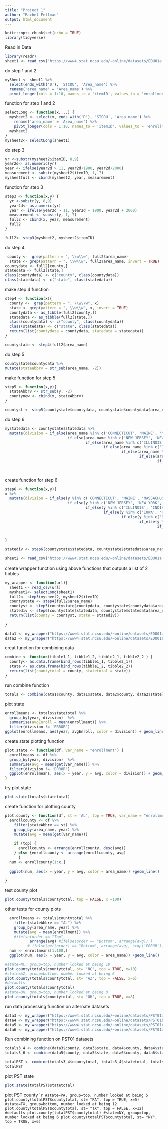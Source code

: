 ---
title: "Project 1"
author: "Rachel Fellman"
output: html_document
---

```{r setup, include=FALSE}
knitr::opts_chunk$set(echo = TRUE)
library(tidyverse)
```

Read in Data
```{r, message=FALSE}
library(readr)
sheet1 <- read_csv("https://www4.stat.ncsu.edu/~online/datasets/EDU01a.csv")
```
do step 1 and 2 
```{r}
mySheet <- sheet1 %>% 
  select(ends_with('D'), 'STCOU', 'Area_name') %>% 
  rename('area_name' = 'Area_name') %>% 
  pivot_longer(cols = 1:10, names_to = 'itemID', values_to = 'enrollment')
```

function for step 1 and 2
```{r}
selectLong <- function(x,...) {
  mysheet2 <- select(x, ends_with('D'), 'STCOU', 'Area_name') %>% 
    rename('area_name' = 'Area_name') %>% 
    pivot_longer(cols = 1:10, names_to = 'itemID', values_to = 'enrollment')
  mysheet2
}
mysheet2<- selectLong(sheet1)

```

do step 3
```{r}
yr <-substr(mysheet2$itemID, 8,9)
year2d<- as.numeric(yr)
year <- ifelse(year2d > 11, year2d+1900, year2d+2000)
measurement <- substr(mysheet2$itemID, 1, 7)
mysheetfull <- cbind(mysheet2, year, measurement)

```


function for step 3

```{r}
step3 <- function(x,y) {
  yr <-substr(y, 8,9)
  year2d<- as.numeric(yr)
  year <- ifelse(year2d > 11, year2d + 1900, year2d + 2000)
  measurement <- substr(y, 1, 7)
  full2 <- cbind(x, year, measurement)
  full2
}
```
```{r}
full2<- step3(mysheet2, mysheet2$itemID)
```

do step 4

```{r}
 county <-  grep(pattern = ", \\w\\w", full2$area_name)
  state <- grep(pattern = ", \\w\\w", full2$area_name, invert = TRUE)
countydata <- full2[county,]
statedata <- full2[state,]
class(countydata) <- c("county", class(countydata))
class(statedata) <- c("state", class(statedata))


```

make step 4 function

```{r}
step4 <- function(x){
  county <-  grep(pattern = ", \\w\\w", x)
  state <- grep(pattern = ", \\w\\w", x, invert = TRUE)
  countydata <- as_tibble(full2[county,])
  statedata <- as_tibble(full2[state,])
  class(countydata) <- c("county", class(countydata))
  class(statedata) <- c("state", class(statedata))
  return(list(countydata = countydata, statedata = statedata))
}
```

```{r}
countystate <- step4(full2$area_name)
```

do step 5

```{r}
countystate$countydata %>% 
mutate(stateabbrv = str_sub(area_name, -2))

```

make function for step 5

```{r}
step5 <- function(x,y){
  stateAbbrv <- str_sub(y, -2)
  countynew <- cbind(x, stateAbbrv)
}
```

```{r}
countyst <- step5(countystate$countydata, countystate$countydata$area_name)
```

do step 6
```{r}
mystatedata <- countystate$statedata %>% 
  mutate(division = if_else(area_name %in% c('CONNECTICUT', 'MAINE', 'MASSACHUSETTS', 'NEW HAMPSHIRE', 'RHODE ISLAND', 'VERMONT'), 'New England',
                            if_else(area_name %in% c('NEW JERSEY', 'NEW YORK', 'PENNSYLVANIA'), 'Middle Atlantic',
                                    if_else(area_name %in% c('ILLINOIS', 'INDIANA', 'MICHIGAN', 'OHIO', 'WISCONSIN'), 'East North Central',
                                            if_else(area_name %in% c('IOWA', 'KANSAS', 'MINNESOTA', 'MISSOURI', 'NEBRASKA', 'NORTH DAKOTA', 'SOUTH DAKOTA'), 'West North Central',
                                                    if_else(area_name %in% c('DELAWARE', 'FLORIDA', 'GEORGIA', 'MARYLAND', 'NORTH CAROLINA', 'SOUTH CAROLINA', 'VIRGINIA', 'DISTRICT OF COLUMBIA', 'District of Columbia', 'WEST VIRGINIA'), 'South Atlantic',
                                                            if_else(area_name %in% c('ALABAMA', 'KENTUCKY', 'MISSISSIPPI', 'TENNESSEE'), 'East South Central',
                                                                    if_else(area_name %in% c('ARKANSAS', 'LOUISIANA', 'OKLAHOMA', 'TEXAS'), 'West South Central',
                                                                            if_else(area_name %in% c('ARIZONA', 'COLORADO', 'IDAHO', 'MONTANA', 'NEVADA', 'NEW MEXICO', 'UTAH', 'WYOMING'), 'Mountain',
                                                                                    if_else(area_name %in% c('ALASKA', 'CALIFORNIA', 'HAWAII', 'OREGON', 'WASHINGTON'), 'Pacific', 'ERROR'))))))))))
```

create function for step 6

```{r}
step6 <- function(x,y){
x %>% 
  mutate(division = if_else(y %in% c('CONNECTICUT', 'MAINE', 'MASSACHUSETTS', 'NEW HAMPSHIRE', 'RHODE ISLAND', 'VERMONT'), 'New England',
                            if_else(y %in% c('NEW JERSEY', 'NEW YORK', 'PENNSYLVANIA'), 'Middle Atlantic',
                                    if_else(y %in% c('ILLINOIS', 'INDIANA', 'MICHIGAN', 'OHIO', 'WISCONSIN'), 'East North Central',
                                            if_else(y %in% c('IOWA', 'KANSAS', 'MINNESOTA', 'MISSOURI', 'NEBRASKA', 'NORTH DAKOTA', 'SOUTH DAKOTA'), 'West North Central',
                                                    if_else(y %in% c('DELAWARE', 'FLORIDA', 'GEORGIA', 'MARYLAND', 'NORTH CAROLINA', 'SOUTH CAROLINA', 'VIRGINIA', 'DISTRICT OF COLUMBIA', 'District of Columbia', 'WEST VIRGINIA'), 'South Atlantic',
                                                            if_else(y %in% c('ALABAMA', 'KENTUCKY', 'MISSISSIPPI', 'TENNESSEE'), 'East South Central',
                                                                    if_else(y %in% c('ARKANSAS', 'LOUISIANA', 'OKLAHOMA', 'TEXAS'), 'West South Central',
                                                                            if_else(y %in% c('ARIZONA', 'COLORADO', 'IDAHO', 'MONTANA', 'NEVADA', 'NEW MEXICO', 'UTAH', 'WYOMING'), 'Mountain',
                                                                                    if_else(y %in% c('ALASKA', 'CALIFORNIA', 'HAWAII', 'OREGON', 'WASHINGTON'), 'Pacific', 'ERROR'))))))))))
}
```

```{r}
statediv <- step6(countystate$statedata, countystate$statedata$area_name)
```

```{r}
sheet2 <- read_csv("https://www4.stat.ncsu.edu/~online/datasets/EDU01a.csv")
```

create wrapper function  using above functions that outputs a list of 2 tibbles 
```{r}
my_wrapper <- function(url){
  sheet1 <- read_csv(url)
  mysheet2<- selectLong(sheet1)
  full2<- step3(mysheet2, mysheet2$itemID)
  countystate <- step4(full2$area_name)
  countyst <- step5(countystate$countydata, countystate$countydata$area_name)
  statediv <- step6(countystate$statedata, countystate$statedata$area_name)
  return(list(county = countyst, state = statediv))
  
}
```

```{r}
data1 <- my_wrapper("https://www4.stat.ncsu.edu/~online/datasets/EDU01a.csv")
data2 <- my_wrapper("https://www4.stat.ncsu.edu/~online/datasets/EDU01b.csv")
```
 creat function for combining data 
 
```{r}
combine <- function(tibble1_1, tibble1_2, tibble2_1, tibble2_2 ) {
  county<- as.data.frame(bind_rows(tibble1_1, tibble2_1))
  state <- as.data.frame(bind_rows(tibble1_2, tibble2_2))
  return(list(countytotal = county, statetotal = state))
}
```

run combine function

```{r}
totals <- combine(data1$county, data1$state, data2$county, data2$state)
```

plot state

```{r}
enrollmeans <- totals$statetotal %>% 
  group_by(year, division)  %>% 
  summarise(avgEnroll = mean(enrollment)) %>% 
  filter(division != 'ERROR')
ggplot(enrollmeans, aes(year, avgEnroll, color = division)) + geom_line()

```

create state plotting function
```{r}
plot.state <- function(df, var_name = "enrollment") {
  enrollmeans <- df %>% 
  group_by(year, division)  %>% 
  summarise(avg = mean(get(var_name))) %>% 
  filter(division != 'ERROR')
  ggplot(enrollmeans, aes(x = year, y = avg, color = division)) + geom_line()
}
```

try plot state
```{r}
plot.state(totals$statetotal)
```

create function for plotting county
```{r}
plot.county <- function(df, st = 'AL', top = TRUE, var_name = "enrollment", x = 5){
  enrollcounty <- df %>% 
    filter(stateAbbrv == st) %>% 
    group_by(area_name, year) %>% 
    mutate(avg = mean(get(var_name)))
  
    if (top) { 
      enrollcounty <- arrange(enrollcounty, desc(avg)) 
    } else {enrollcounty <- arrange(enrollcounty, avg)
      }
  num <- enrollcounty[1:x,]
  
  ggplot(num, aes(x = year, y = avg, color = area_name)) +geom_line()
  
}
```
test county plot
```{r}
plot.county(totals$countytotal, top = FALSE, x =100)
```

other tests for county plots
```{r}
  enrollmeans <- totals$countytotal %>% 
    filter(stateAbbrv == "AL") %>% 
    group_by(area_name, year) %>% 
    mutate(avg = mean(enrollment)) %>% 
    #ifelse(order == "Top", 
           arrange(avg) #ifelse(order == "Bottom", arrange(avg)) )
          # ifelse(get(order) == "Bottom", arrange(avg), stop('ERROR')))
  num <- enrollmeans[1:100,]
  ggplot(num, aes(x = year, y = avg, color = area_name)) +geom_line()
```

```{r}
#state=NC, group=top, number looked at being 10
plot.county(totals$countytotal, st= "NC", top = TRUE, x=10)
#state=AZ, group=bottom, number looked at being 6
plot.county(totals$countytotal, st= "AZ", top = FALSE, x=6)
#defaults
plot.county(totals$countytotal)
#state=OH, group=top, number looked at being 8
plot.county(totals$countytotal, st= "OH", top = TRUE, x=8)
```
run data processing function on alternate datasets
```{r}
data3 <- my_wrapper("https://www4.stat.ncsu.edu/~online/datasets/PST01a.csv")
data4 <- my_wrapper("https://www4.stat.ncsu.edu/~online/datasets/PST01b.csv")
data5 <- my_wrapper("https://www4.stat.ncsu.edu/~online/datasets/PST01c.csv")
data6 <- my_wrapper("https://www4.stat.ncsu.edu/~online/datasets/PST01d.csv")
```
Run combining function on PST01 datasets
```{r}
totals3_4 <- combine(data3$county, data3$state, data4$county, data4$state)
totals5_6 <- combine(data5$county, data5$state, data6$county, data6$state)

totalPST <- combine(totals3_4$countytotal, totals3_4$statetotal, totals5_6$countytotal, totals5_6$statetotal)
totalPST
```
plot PST state
```{r}
plot.state(totalPST$statetotal)
```
plot PST county
```{r}
#state=PA, group=top, number looked at being 5
plot.county(totalPST$countytotal, st= "PA", top = TRUE, x=5)
#state=TX, group=bottom, number looked at being 12
plot.county(totalPST$countytotal, st= "TX", top = FALSE, x=12)
#defaults
plot.county(totalPST$countytotal)
#state=NY, group=top, number looked at being 6
plot.county(totalPST$countytotal, st= "NY", top = TRUE, x=6)
``